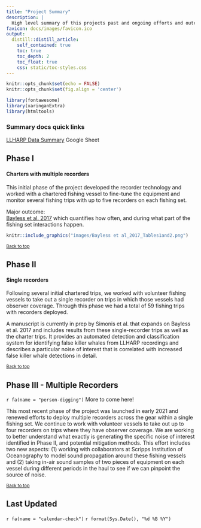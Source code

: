 ```yaml
---
title: "Project Summary"
description: | 
  High level summary of this projects past and ongoing efforts and outcomes
favicon: docs/images/favicon.ico
output:
  distill::distill_article:
    self_contained: true
    toc: true
    toc_depth: 2
    toc_float: true
    css: static/toc-styles.css
---
```


```r
knitr::opts_chunk$set(echo = FALSE)
knitr::opts_chunk$set(fig.align = 'center')

library(fontawesome)
library(xaringanExtra)
library(htmltools)
```


### Summary docs quick links

[LLHARP Data Summary](https://docs.google.com/spreadsheets/d/1S0e3T8GijoM0NTLCLjKV_9d3C9_YnHNqZhkV0BNJkzg/edit#gid=0) Google Sheet


## Phase I 
#### Charters with multiple recorders

This initial phase of the project developed the recorder technology and worked with a chartered fishing vessel to fine-tune the equipment and monitor several fishing trips with up to five recorders on each fishing set. 

Major outcome:  
[Bayless et al. 2017](static/Bayless et al_2017_FisheriesResearch_Acoustically monitoring the Hawaii longline fishery for interactions with false killer whales.pdf) which quantifies how often, and during what part of the fishing set interactions happen. 

```r
knitr::include_graphics("images/Bayless et al_2017_Tables1and2.png")
```

<sub>[Back to top](#)</sub>

## Phase II
#### Single recorders

Following several initial chartered trips, we worked with volunteer fishing vessels to take out a single recorder on trips in which those vessels had observer coverage. Through this phase we had a total of 59 fishing trips with recorders deployed.

A manuscript is currently in prep by Simonis et al. that expands on Bayless et al. 2017 and includes results from these single-recorder trips as well as the charter trips. It provides an automated detection and classification system for identifying false killer whales from LLHARP recordings and describes a particular noise of interest that is correlated with increased false killer whale detections in detail. 

<!-- Part of this manuscript prep includes a comparison of results from Bayless et al. 2017 vs what is presented in this manuscript. Notes and results can be found in the 2022 Manuscript Pages: -->

<!-- - [Bayless Simonis Comparison](/site/bayless_simonis_comp.html) -->

<!-- - [Simonis Data File Guide](/site/simonis_data_guide.html) -->

<sub>[Back to top](#)</sub>

## Phase III - Multiple Recorders

`r fa(name = "person-digging")` More to come here! 

This most recent phase of the project was launched in early 2021 and renewed efforts to deploy multiple recorders across the gear within a single fishing set. We continue to work with volunteer vessels to take out up to four recorders on trips where they have observer coverage. We are working to better understand what exactly is generating the specific noise of interest identified in Phase II, and potential mitigation methods. This effort includes two new aspects: (1) working with collaborators at Scripps Institution of Oceanography to model sound propagation around these fishing vessels and (2) taking in-air sound samples of two pieces of equipment on each vessel during different periods in the haul to see if we can pinpoint the source of noise. 


<sub>[Back to top](#)</sub>



## Last Updated {.appendix}

`r fa(name = "calendar-check")` `r format(Sys.Date(), "%d %B %Y")`

